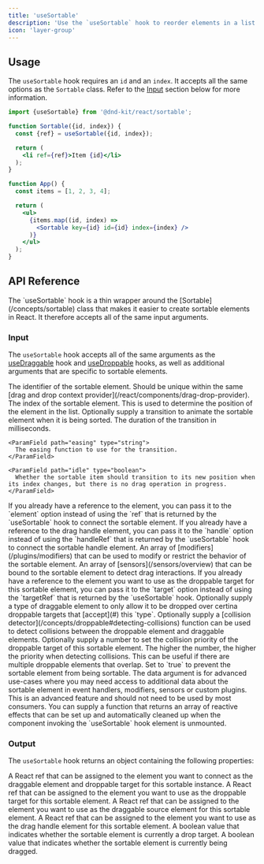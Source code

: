 ```yaml
---
title: 'useSortable'
description: 'Use the `useSortable` hook to reorder elements in a list or across multiple lists.'
icon: 'layer-group'
---
```



<Story id="react-sortable--example" height="320" hero />

## Usage

The `useSortable` hook requires an `id` and an `index`. It accepts all the same options as the `Sortable` class. Refer to the [Input](#input) section below for more information.

```jsx
import {useSortable} from '@dnd-kit/react/sortable';

function Sortable({id, index}) {
  const {ref} = useSortable({id, index});

  return (
    <li ref={ref}>Item {id}</li>
  );
}

function App() {
  const items = [1, 2, 3, 4];

  return (
    <ul>
      {items.map((id, index) =>
        <Sortable key={id} id={id} index={index} />
      )}
    </ul>
  );
}
```

<Story id="react-sortable--quickstart" height="200" />

## API Reference

<Note>
  The `useSortable` hook is a thin wrapper around the [Sortable](/concepts/sortable) class that makes it easier to create sortable elements in React. It therefore accepts all of the same input arguments.
</Note>

### Input

The `useSortable` hook accepts all of the same arguments as the [useDraggable](/react/hooks/use-draggable) hook and [useDroppable](/react/hooks/use-droppable) hooks, as well as additional arguments that are specific to sortable elements.

<ParamField path="id" type="string | number" required>
  The identifier of the sortable element. Should be unique within the same [drag and drop context provider](/react/components/drag-drop-provider).
</ParamField>

<ParamField path="index" type="number" required>
  The index of the sortable element. This is used to determine the position of the element in the list.
</ParamField>

<ParamField path="transition" type="{duration?: number; easing?: string: idle: boolean} | null">
  Optionally supply a transition to animate the sortable element when it is being sorted.

  <Expandable>
    <ParamField path="duration" type="number">
      The duration of the transition in milliseconds.
    </ParamField>

    <ParamField path="easing" type="string">
      The easing function to use for the transition.
    </ParamField>

    <ParamField path="idle" type="boolean">
      Whether the sortable item should transition to its new position when its index changes, but there is no drag operation in progress.
    </ParamField>
  </Expandable>
</ParamField>

<ParamField path="element" type="Element | Ref<Element>">
  If you already have a reference to the element, you can pass it to the `element` option instead of using the `ref` that is returned by the `useSortable` hook to connect the sortable element.
</ParamField>

<ParamField path="handle" type="Element | Ref<Element>">
  If you already have a reference to the drag handle element, you can pass it to the `handle` option instead of using the `handleRef` that is returned by the `useSortable` hook to connect the sortable handle element.
</ParamField>

<ParamField path="modifiers" type="Modifier[]">
  An array of [modifiers](/plugins/modifiers) that can be used to modify or restrict the behavior of the sortable element.
</ParamField>

<ParamField path="sensors" type="Sensors[]">
  An array of [sensors](/sensors/overview) that can be bound to the sortable element to detect drag interactions.
</ParamField>

<ParamField path="target" type="Element | Ref<Element>">
  If you already have a reference to the element you want to use as the droppable target for this sortable element, you can pass it to the `target` option instead of using the `targetRef` that is returned by the `useSortable` hook.
</ParamField>

<ParamField path="accepts" type="string | number | Symbol | (type: string | number | Symbol) => boolean">
  Optionally supply a type of draggable element to only allow it to be dropped over certina droppable targets that [accept](#) this `type`.
</ParamField>

<ParamField path="collisionDetector" type="(input: CollisionDetectorInput) => Collision | null">
  Optionally supply a [collision detector](/concepts/droppable#detecting-collisions) function can be used to detect collisions between the droppable element and draggable elements.
</ParamField>

<ParamField path="collisionPriority" type="number">
  Optionally supply a number to set the collision priority of the droppable target of this sortable element. The higher the number, the higher the priority when detecting collisions. This can be useful if there are multiple droppable elements that overlap.
</ParamField>

<ParamField path="disabled" type="boolean">
  Set to `true` to prevent the sortable element from being sortable.
</ParamField>

<ParamField path="data" type="{[key: string]: any}">
  The data argument is for advanced use-cases where you may need access to additional data about the sortable element in event handlers, modifiers, sensors or custom plugins.
</ParamField>

<ParamField path="effects" type="(manager: DragDropManager) => Effect[]">
  <Info>This is an advanced feature and should not need to be used by most consumers.</Info>
  You can supply a function that returns an array of reactive effects that can be set up and automatically cleaned up when the component invoking the `useSortable` hook element is unmounted.
</ParamField>

### Output

The `useSortable` hook returns an object containing the following properties:

<ParamField path="ref" type="Ref<Element>">
  A React ref that can be assigned to the element you want to connect as the draggable element and droppable target for this sortable instance.
</ParamField>

<ParamField path="targetRef" type="Ref<Element>">
  A React ref that can be assigned to the element you want to use as the droppable target for this sortable element.
</ParamField>

<ParamField path="sourceRef" type="Ref<Element>">
  A React ref that can be assigned to the element you want to use as the draggable source element for this sortable element.
</ParamField>

<ParamField path="handleRef" type="Ref<Element>">
  A React ref that can be assigned to the element you want to use as the drag handle element for this sortable element.
</ParamField>

<ParamField path="isDropTarget" type="boolean">
  A boolean value that indicates whether the sortable element is currently a drop target.
</ParamField>

<ParamField path="isDragSource" type="boolean">
  A boolean value that indicates whether the sortable element is currently being dragged.
</ParamField>
